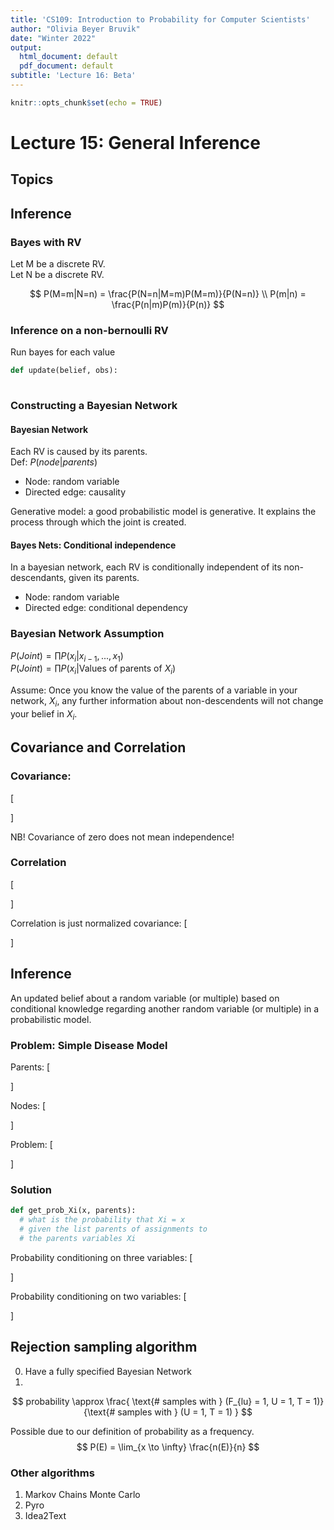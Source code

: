 ```yaml
---
title: 'CS109: Introduction to Probability for Computer Scientists'
author: "Olivia Beyer Bruvik"
date: "Winter 2022"
output:
  html_document: default
  pdf_document: default
subtitle: 'Lecture 16: Beta'
---
```


```r
knitr::opts_chunk$set(echo = TRUE)
```

# Lecture 15: General Inference {.tabset}

## Topics

## Inference
### Bayes with RV
Let M be a discrete RV. <br>
Let N be a discrete RV. 

$$
P(M=m|N=n) = \frac{P(N=n|M=m)P(M=m)}{P(N=n)} \\
P(m|n) = \frac{P(n|m)P(m)}{P(n)}
$$

### Inference on a non-bernoulli RV
Run bayes for each value

```python
def update(belief, obs):
  
```


### Constructing a Bayesian Network {.tabset}
#### Bayesian Network
Each RV is caused by its parents. <br>
Def: $P(node|parents)$

- Node: random variable
- Directed edge: causality

Generative model: a good probabilistic model is generative. It explains the process through which the joint is created.

#### Bayes Nets: Conditional independence
In a bayesian network, each RV is conditionally independent of its non-descendants, given its parents. 

- Node: random variable
- Directed edge: conditional dependency

### Bayesian Network Assumption
$P(Joint) = \prod{P(x_i|x_{i-1}, ..., x_1)}$ <br>
$P(Joint) = \prod{ P(x_i | \text{Values of parents of } X_i)}$ <br>

Assume: Once you know the value of the parents of a variable in your network, $X_i$, any further information about non-descendents will not change your belief in $X_i$.

## Covariance and Correlation {.tabset}
### Covariance:
\[
\begin{aligned}
Cov(X,Y) &= E[(X-E[X])(Y-E[Y])] \\
&= E[XY] - E[Y]E[X]
\end{aligned}
\]

NB! Covariance of zero does not mean independence!

### Correlation
\[
\begin{aligned}
\rho (X,Y) = \frac{Cov(X,Y)}{\sqrt{Var(X)Var(Y)}}
\end{aligned}
\]

Correlation is just normalized covariance:
\[
\begin{aligned}
Cov(X,Y) < \sqrt{Var(X)Var(Y)} \\
Cov(X,Y) > -\sqrt{Var(X)Var(Y)}
\end{aligned}
\]

## Inference {.tabset}
An updated belief about a random variable (or multiple) based on conditional knowledge regarding another random variable (or multiple) in a probabilistic model.

### Problem: Simple Disease Model
Parents:
\[
\begin{aligned}
P(F_lu = 1) &= 0.1 \\
P(U = 1) &= 0.8
\end{aligned}
\]

Nodes:
\[
\begin{aligned}
P(F_ev = 1| F_lu = 1) &= 0.9 \\
P(F_ev = 1| F_lu = 0) &= 0.05 \\
\\
P(T = 1| F_lu = 0, U = 0) &= 0.1 \\
P(T = 1| F_lu = 0, U = 1) &= 0.8 \\
P(T = 1| F_lu = 1, U = 0) &= 0.9 \\
P(T = 1| F_lu = 0, U = 1) &= 1.0 \\
\end{aligned}
\]

Problem:
\[
\begin{aligned}
P(F_{lu} = 1 | F_{ev} = 0, U = 0, T=1)? \\
P(F_{lu} = 1 | U = 1, T=1)
\end{aligned}
\]

### Solution
```python
def get_prob_Xi(x, parents):
  # what is the probability that Xi = x
  # given the list parents of assignments to 
  # the parents variables Xi
```

Probability conditioning on three variables:
\[
\begin{aligned}
P(F_{lu} = 1 | F_{ev} = 0, U = 0, T=1) = \frac{P(F_{lu} = 1, F_{ev} = 0, U = 0, T=1)}{\sum_xP(F_{lu} = x, F_{ev} = 0, U = 0, T=1)}
\end{aligned}
\]

Probability conditioning on two variables:
\[
\begin{aligned}
P(F_{lu} = 1 | U = 1, T=1) = \frac{\sum_y P(F_{lu} = 1, F_{ev} = y, U = 1, T=1)}{\sum_x \sum_y P(F_{lu} = x, F_{ev} = y, U = 0, T=1)}
\end{aligned}
\]

## Rejection sampling algorithm
0. Have a fully specified Bayesian Network
1. 

$$
probability \approx 
\frac{
  \text{# samples with } (F_{lu} = 1, U = 1, T = 1)}
  {\text{# samples with } (U = 1, T = 1)
}
$$

Possible due to our definition of probability as a frequency.
$$
P(E) = \lim_{x \to \infty} \frac{n(E)}{n}
$$

### Other algorithms
1. Markov Chains Monte Carlo
2. Pyro
3. Idea2Text